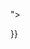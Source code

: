 {{FrameSquare|color = {{{color}}}|content = <p style="padding-bottom: 5px; font-size: 20px; border-bottom: 0.1px solid #a6a6a6; {{#ifeq:{{{center|}}}|true|text-align: center;}}">{{{header}}}</p><p style="{{#ifeq:{{{center|}}}|true|text-align: center;}}">{{{content|none}}}</p>}}